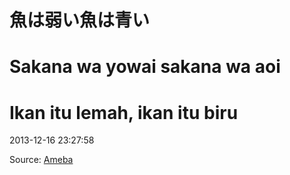 # 魚は弱い魚は青い
# Sakana wa yowai sakana wa aoi
# Ikan itu lemah, ikan itu biru

2013-12-16 23:27:58

Source: [Ameba](https://ameblo.jp/arihara6/amemberentry-11730629593.html)